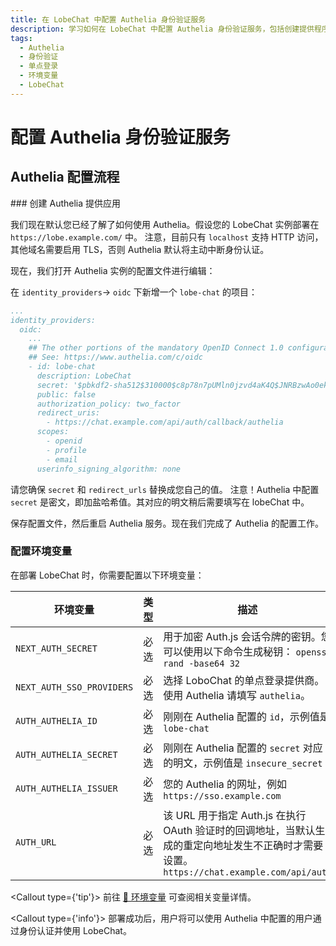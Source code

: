 ```yaml
---
title: 在 LobeChat 中配置 Authelia 身份验证服务
description: 学习如何在 LobeChat 中配置 Authelia 身份验证服务，包括创建提供程序、配置环境变量和部署 LobeChat。详细步骤和必要环境变量设置。
tags:
  - Authelia
  - 身份验证
  - 单点登录
  - 环境变量
  - LobeChat
---
```


# 配置 Authelia 身份验证服务

## Authelia 配置流程

<Steps>
### 创建 Authelia 提供应用

我们现在默认您已经了解了如何使用 Authelia。假设您的 LobeChat 实例部署在 `https://lobe.example.com/` 中。
注意，目前只有 `localhost` 支持 HTTP 访问，其他域名需要启用 TLS，否则 Authelia 默认将主动中断身份认证。

现在，我们打开 Authelia 实例的配置文件进行编辑：

在 `identity_providers`-> `oidc` 下新增一个 `lobe-chat` 的项目：

```yaml
...
identity_providers:
  oidc:
    ...
    ## The other portions of the mandatory OpenID Connect 1.0 configuration go here.
    ## See: https://www.authelia.com/c/oidc
    - id: lobe-chat
      description: LobeChat
      secret: '$pbkdf2-sha512$310000$c8p78n7pUMln0jzvd4aK4Q$JNRBzwAo0ek5qKn50cFzzvE9RXV88h1wJn5KGiHrD0YKtZaR/nCb2CJPOsKaPK0hjf.9yHxzQGZziziccp6Yng'  # The digest of 'insecure_secret'.
      public: false
      authorization_policy: two_factor
      redirect_uris:
        - https://chat.example.com/api/auth/callback/authelia
      scopes:
        - openid
        - profile
        - email
      userinfo_signing_algorithm: none
```

请您确保 `secret` 和 `redirect_urls` 替换成您自己的值。
注意！Authelia 中配置 `secret` 是密文，即加盐哈希值。其对应的明文稍后需要填写在 lobeChat 中。

保存配置文件，然后重启 Authelia 服务。现在我们完成了 Authelia 的配置工作。

### 配置环境变量

在部署 LobeChat 时，你需要配置以下环境变量：

| 环境变量 | 类型 | 描述 |
| --- | --- | --- |
| `NEXT_AUTH_SECRET` | 必选 | 用于加密 Auth.js 会话令牌的密钥。您可以使用以下命令生成秘钥： `openssl rand -base64 32` |
| `NEXT_AUTH_SSO_PROVIDERS` | 必选 | 选择 LoboChat 的单点登录提供商。使用 Authelia 请填写 `authelia`。 |
| `AUTH_AUTHELIA_ID` | 必选 | 刚刚在 Authelia 配置的 `id`，示例值是 `lobe-chat` |
| `AUTH_AUTHELIA_SECRET` | 必选 | 刚刚在 Authelia 配置的 `secret` 对应的明文，示例值是 `insecure_secret` |
| `AUTH_AUTHELIA_ISSUER` | 必选 |您的 Authelia 的网址，例如 `https://sso.example.com` |
| `AUTH_URL` | 必选 | 该 URL 用于指定 Auth.js 在执行 OAuth 验证时的回调地址，当默认生成的重定向地址发生不正确时才需要设置。`https://chat.example.com/api/auth` |

  <Callout type={'tip'}>
    前往 [📘 环境变量](/zh/docs/self-hosting/environment-variable#Authelia) 可查阅相关变量详情。

</Callout>
</Steps>

<Callout type={'info'}>
  部署成功后，用户将可以使用 Authelia 中配置的用户通过身份认证并使用 LobeChat。
</Callout>
